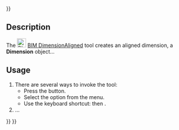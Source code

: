 <languages/>
{{UnfinishedDocu{{#translation:}}}}
<translate>

<!--T:1-->
{{Docnav
|[[BIM_Text|Text]]
|[[BIM_DimensionHorizontal|Horizontal dimension]]
|[[BIM_Workbench|BIM]]
|IconL=BIM_Text.svg
|IconR=BIM_DimensionHorizontal.svg
|IconC=Workbench_BIM.svg
}}

<!--T:2-->
{{GuiCommand
|Name=BIM DimensionAligned
|MenuLocation=Annotation → Aligned dimension
|Workbenches=[[BIM_Workbench|BIM]]
|Shortcut={{KEY|D}} {{KEY|I}}
|Version=1.0
|SeeAlso=
}}

== Description == <!--T:3-->

<!--T:4-->
The [[Image:BIM_DimensionAligned.svg|24px]] [[BIM_DimensionAligned|BIM DimensionAligned]] tool creates an aligned dimension, a '''Dimension''' object…

==Usage== <!--T:5-->

<!--T:6-->
# There are several ways to invoke the tool:
#* Press the {{Button|[[Image:BIM_DimensionAligned.svg|16px]] [[BIM_DimensionAligned|Aligned dimension]]}} button.
#* Select the {{MenuCommand|3D/BIM → [[Image:BIM_DimensionAligned.svg|16px]] Aligned dimension}} option from the menu.
#* Use the keyboard shortcut: {{KEY|D}} then {{KEY|I}}.
# …


<!--T:7-->
{{Docnav
|[[BIM_Text|Text]]
|[[BIM_DimensionHorizontal|Horizontal dimension]]
|[[BIM_Workbench|BIM]]
|IconL=BIM_Text.svg
|IconR=BIM_DimensionHorizontal.svg
|IconC=Workbench_BIM.svg
}}

</translate>
{{BIM_Tools_navi{{#translation:}}}}
{{Userdocnavi{{#translation:}}}}